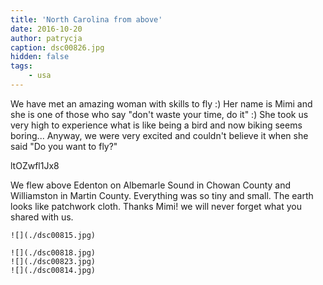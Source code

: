 ```yaml
---
title: 'North Carolina from above'
date: 2016-10-20
author: patrycja
caption: dsc00826.jpg
hidden: false
tags: 
    - usa
---
```



We have met an amazing woman with skills to fly :) Her name is Mimi and she is one of those who say "don't waste your time, do it" :) She took us very high to experience what is like being a bird and now biking seems boring... Anyway, we were very excited and couldn't believe it when she said "Do you want to fly?"

<youtube>ltOZwfl1Jx8</youtube>

We flew above Edenton on Albemarle Sound in Chowan County and Williamston in Martin County. Everything was so tiny and small. The earth looks like patchwork cloth. Thanks Mimi! we will never forget what you shared with us.

```grid|1
![](./dsc00815.jpg)
```
```grid|3
![](./dsc00818.jpg)
![](./dsc00823.jpg)
![](./dsc00814.jpg)
```
